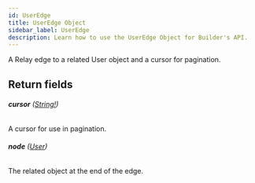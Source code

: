 ```yaml
---
id: UserEdge
title: UserEdge Object
sidebar_label: UserEdge
description: Learn how to use the UserEdge Object for Builder's API.
---
```


A Relay edge to a related User object and a cursor for pagination.

## Return fields

###### <b>cursor</b> ([String!](/self-managed/composer/builder/api/schema/scalar/String.mdx))

A cursor for use in pagination.

###### <b>node</b> ([User](/self-managed/composer/builder/api/schema/object/User.mdx))

The related object at the end of the edge.
